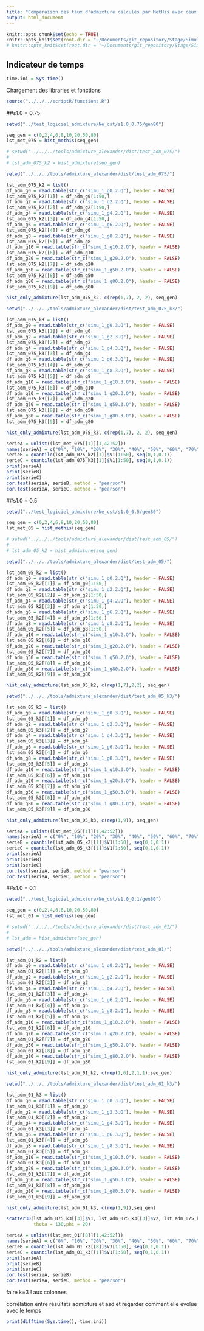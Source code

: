 ```yaml
---
title: "Comparaison des taux d'admixture calculés par MetHis avec ceux calculés par ADMIXTURE"
output: html_document
---
```


```r
knitr::opts_chunk$set(echo = TRUE)
knitr::opts_knit$set(root.dir = "~/Documents/git_repository/Stage/Simulations/SNP_AFR_EUR/new_methis_pop_size_diff_50000_snp")
# knitr::opts_knit$set(root.dir = "~/Documents/git_repository/Stage/Simulations/SNP_AFR_EUR/new_methis_bottleneck_50000_snp/alpha0.1/Nu0.01/bottle10/")

```

## Indicateur de temps
```r
time.ini = Sys.time()
```

Chargement des libraries et fonctions
```r
source("../../../scriptR/functions.R")
```


###############################################################################
###############################################################################
###############################################################################
###############################################################################
###############################################################################
###############################################################################

##s1.0 = 0.75

```r
setwd("../test_logiciel_admixture/Ne_cst/s1.0_0.75/gen80")

seq_gen = c(0,2,4,6,8,10,20,50,80)
lst_met_075 = hist_methis(seq_gen)
```

```r
# setwd("../../../tools/admixture_alexander/dist/test_adm_075/")
# 
# lst_adm_075_k2 = hist_admixture(seq_gen)
```



```r
setwd("../../../tools/admixture_alexander/dist/test_adm_075/")

lst_adm_075_k2 = list()
df_adm_g0 = read.table(str_c("simu_1_g0.2.Q"), header = FALSE)
lst_adm_075_k2[[1]] = df_adm_g0[1:50,]
df_adm_g2 = read.table(str_c("simu_1_g2.2.Q"), header = FALSE)
lst_adm_075_k2[[2]] = df_adm_g2[1:50,]
df_adm_g4 = read.table(str_c("simu_1_g4.2.Q"), header = FALSE)
lst_adm_075_k2[[3]] = df_adm_g4[1:50,]
df_adm_g6 = read.table(str_c("simu_1_g6.2.Q"), header = FALSE)
lst_adm_075_k2[[4]] = df_adm_g6
df_adm_g8 = read.table(str_c("simu_1_g8.2.Q"), header = FALSE)
lst_adm_075_k2[[5]] = df_adm_g8
df_adm_g10 = read.table(str_c("simu_1_g10.2.Q"), header = FALSE)
lst_adm_075_k2[[6]] = df_adm_g10
df_adm_g20 = read.table(str_c("simu_1_g20.2.Q"), header = FALSE)
lst_adm_075_k2[[7]] = df_adm_g20
df_adm_g50 = read.table(str_c("simu_1_g50.2.Q"), header = FALSE)
lst_adm_075_k2[[8]] = df_adm_g50
df_adm_g80 = read.table(str_c("simu_1_g80.2.Q"), header = FALSE)
lst_adm_075_k2[[9]] = df_adm_g80
```

```r
hist_only_admixture(lst_adm_075_k2, c(rep(1,7), 2, 2), seq_gen)
```

```r
setwd("../../../tools/admixture_alexander/dist/test_adm_075_k3/")

lst_adm_075_k3 = list()
df_adm_g0 = read.table(str_c("simu_1_g0.3.Q"), header = FALSE)
lst_adm_075_k3[[1]] = df_adm_g0
df_adm_g2 = read.table(str_c("simu_1_g2.3.Q"), header = FALSE)
lst_adm_075_k3[[2]] = df_adm_g2
df_adm_g4 = read.table(str_c("simu_1_g4.3.Q"), header = FALSE)
lst_adm_075_k3[[3]] = df_adm_g4
df_adm_g6 = read.table(str_c("simu_1_g6.3.Q"), header = FALSE)
lst_adm_075_k3[[4]] = df_adm_g6
df_adm_g8 = read.table(str_c("simu_1_g8.3.Q"), header = FALSE)
lst_adm_075_k3[[5]] = df_adm_g8
df_adm_g10 = read.table(str_c("simu_1_g10.3.Q"), header = FALSE)
lst_adm_075_k3[[6]] = df_adm_g10
df_adm_g20 = read.table(str_c("simu_1_g20.3.Q"), header = FALSE)
lst_adm_075_k3[[7]] = df_adm_g20
df_adm_g50 = read.table(str_c("simu_1_g50.3.Q"), header = FALSE)
lst_adm_075_k3[[8]] = df_adm_g50
df_adm_g80 = read.table(str_c("simu_1_g80.3.Q"), header = FALSE)
lst_adm_075_k3[[9]] = df_adm_g80
```

```r
hist_only_admixture(lst_adm_075_k3, c(rep(1,7), 2, 2), seq_gen)
```

```r
serieA = unlist((lst_met_075[[1]][1,42:52]))
names(serieA) = c("0%", "10%", "20%", "30%", "40%", "50%", "60%", "70%", "80%","90%", "100%")
serieB = quantile(lst_adm_075_k2[[1]]$V1[1:50], seq(0,1,0.1))
serieC = quantile(lst_adm_075_k3[[1]]$V1[1:50], seq(0,1,0.1))
print(serieA)
print(serieB)
print(serieC)
cor.test(serieA, serieB, method = "pearson")
cor.test(serieA, serieC, method = "pearson")
```



###############################################################################
###############################################################################
###############################################################################
###############################################################################
###############################################################################
###############################################################################

##s1.0 = 0.5


```r
setwd("../test_logiciel_admixture/Ne_cst/s1.0_0.5/gen80")

seq_gen = c(0,2,4,6,8,10,20,50,80)
lst_met_05 = hist_methis(seq_gen)
```

```r
# setwd("../../../tools/admixture_alexander/dist/test_adm_05/")
# 
# lst_adm_05_k2 = hist_admixture(seq_gen)

```

```r
setwd("../../../tools/admixture_alexander/dist/test_adm_05/")

lst_adm_05_k2 = list()
df_adm_g0 = read.table(str_c("simu_1_g0.2.Q"), header = FALSE)
lst_adm_05_k2[[1]] = df_adm_g0[1:50,]
df_adm_g2 = read.table(str_c("simu_1_g2.2.Q"), header = FALSE)
lst_adm_05_k2[[2]] = df_adm_g2[1:50,]
df_adm_g4 = read.table(str_c("simu_1_g4.2.Q"), header = FALSE)
lst_adm_05_k2[[3]] = df_adm_g4[1:50,]
df_adm_g6 = read.table(str_c("simu_1_g6.2.Q"), header = FALSE)
lst_adm_05_k2[[4]] = df_adm_g6[1:50,]
df_adm_g8 = read.table(str_c("simu_1_g8.2.Q"), header = FALSE)
lst_adm_05_k2[[5]] = df_adm_g8[1:50,]
df_adm_g10 = read.table(str_c("simu_1_g10.2.Q"), header = FALSE)
lst_adm_05_k2[[6]] = df_adm_g10
df_adm_g20 = read.table(str_c("simu_1_g20.2.Q"), header = FALSE)
lst_adm_05_k2[[7]] = df_adm_g20
df_adm_g50 = read.table(str_c("simu_1_g50.2.Q"), header = FALSE)
lst_adm_05_k2[[8]] = df_adm_g50
df_adm_g80 = read.table(str_c("simu_1_g80.2.Q"), header = FALSE)
lst_adm_05_k2[[9]] = df_adm_g80
```


```r
hist_only_admixture(lst_adm_05_k2, c(rep(1,7),2,2), seq_gen)
```

```r
setwd("../../../tools/admixture_alexander/dist/test_adm_05_k3/")

lst_adm_05_k3 = list()
df_adm_g0 = read.table(str_c("simu_1_g0.3.Q"), header = FALSE)
lst_adm_05_k3[[1]] = df_adm_g0
df_adm_g2 = read.table(str_c("simu_1_g2.3.Q"), header = FALSE)
lst_adm_05_k3[[2]] = df_adm_g2
df_adm_g4 = read.table(str_c("simu_1_g4.3.Q"), header = FALSE)
lst_adm_05_k3[[3]] = df_adm_g4
df_adm_g6 = read.table(str_c("simu_1_g6.3.Q"), header = FALSE)
lst_adm_05_k3[[4]] = df_adm_g6
df_adm_g8 = read.table(str_c("simu_1_g8.3.Q"), header = FALSE)
lst_adm_05_k3[[5]] = df_adm_g8
df_adm_g10 = read.table(str_c("simu_1_g10.3.Q"), header = FALSE)
lst_adm_05_k3[[6]] = df_adm_g10
df_adm_g20 = read.table(str_c("simu_1_g20.3.Q"), header = FALSE)
lst_adm_05_k3[[7]] = df_adm_g20
df_adm_g50 = read.table(str_c("simu_1_g50.3.Q"), header = FALSE)
lst_adm_05_k3[[8]] = df_adm_g50
df_adm_g80 = read.table(str_c("simu_1_g80.3.Q"), header = FALSE)
lst_adm_05_k3[[9]] = df_adm_g80
```


```r
hist_only_admixture(lst_adm_05_k3, c(rep(1,9)), seq_gen)
```

```r
serieA = unlist((lst_met_05[[1]][1,42:52]))
names(serieA) = c("0%", "10%", "20%", "30%", "40%", "50%", "60%", "70%", "80%","90%", "100%")
serieB = quantile(lst_adm_05_k2[[1]]$V1[1:50], seq(0,1,0.1))
serieC = quantile(lst_adm_05_k3[[1]]$V1[1:50], seq(0,1,0.1))
print(serieA)
print(serieB)
print(serieC)
cor.test(serieA, serieB, method = "pearson")
cor.test(serieA, serieC, method = "pearson")
```


###############################################################################
###############################################################################
###############################################################################
###############################################################################
###############################################################################
###############################################################################

##s1.0 = 0.1

```r
setwd("../test_logiciel_admixture/Ne_cst/s1.0_0.1/gen80")

seq_gen = c(0,2,4,6,8,10,20,50,80)
lst_met_01 = hist_methis(seq_gen)
```


```r
# setwd("../../../tools/admixture_alexander/dist/test_adm_01/")
# 
# lst_adm = hist_admixture(seq_gen)
```

```r
setwd("../../../tools/admixture_alexander/dist/test_adm_01/")

lst_adm_01_k2 = list()
df_adm_g0 = read.table(str_c("simu_1_g0.2.Q"), header = FALSE)
lst_adm_01_k2[[1]] = df_adm_g0
df_adm_g2 = read.table(str_c("simu_1_g2.2.Q"), header = FALSE)
lst_adm_01_k2[[2]] = df_adm_g2
df_adm_g4 = read.table(str_c("simu_1_g4.2.Q"), header = FALSE)
lst_adm_01_k2[[3]] = df_adm_g4
df_adm_g6 = read.table(str_c("simu_1_g6.2.Q"), header = FALSE)
lst_adm_01_k2[[4]] = df_adm_g6
df_adm_g8 = read.table(str_c("simu_1_g8.2.Q"), header = FALSE)
lst_adm_01_k2[[5]] = df_adm_g8
df_adm_g10 = read.table(str_c("simu_1_g10.2.Q"), header = FALSE)
lst_adm_01_k2[[6]] = df_adm_g10
df_adm_g20 = read.table(str_c("simu_1_g20.2.Q"), header = FALSE)
lst_adm_01_k2[[7]] = df_adm_g20
df_adm_g50 = read.table(str_c("simu_1_g50.2.Q"), header = FALSE)
lst_adm_01_k2[[8]] = df_adm_g50
df_adm_g80 = read.table(str_c("simu_1_g80.2.Q"), header = FALSE)
lst_adm_01_k2[[9]] = df_adm_g80
```

```r
hist_only_admixture(lst_adm_01_k2, c(rep(1,6),2,1,1),seq_gen)
```


```r
setwd("../../../tools/admixture_alexander/dist/test_adm_01_k3/")

lst_adm_01_k3 = list()
df_adm_g0 = read.table(str_c("simu_1_g0.3.Q"), header = FALSE)
lst_adm_01_k3[[1]] = df_adm_g0
df_adm_g2 = read.table(str_c("simu_1_g2.3.Q"), header = FALSE)
lst_adm_01_k3[[2]] = df_adm_g2
df_adm_g4 = read.table(str_c("simu_1_g4.3.Q"), header = FALSE)
lst_adm_01_k3[[3]] = df_adm_g4
df_adm_g6 = read.table(str_c("simu_1_g6.3.Q"), header = FALSE)
lst_adm_01_k3[[4]] = df_adm_g6
df_adm_g8 = read.table(str_c("simu_1_g8.3.Q"), header = FALSE)
lst_adm_01_k3[[5]] = df_adm_g8
df_adm_g10 = read.table(str_c("simu_1_g10.3.Q"), header = FALSE)
lst_adm_01_k3[[6]] = df_adm_g10
df_adm_g20 = read.table(str_c("simu_1_g20.3.Q"), header = FALSE)
lst_adm_01_k3[[7]] = df_adm_g20
df_adm_g50 = read.table(str_c("simu_1_g50.3.Q"), header = FALSE)
lst_adm_01_k3[[8]] = df_adm_g50
df_adm_g80 = read.table(str_c("simu_1_g80.3.Q"), header = FALSE)
lst_adm_01_k3[[9]] = df_adm_g80
```

```r
hist_only_admixture(lst_adm_01_k3, c(rep(1,9)),seq_gen)
```

```r
scatter3D(lst_adm_075_k3[[3]]$V1, lst_adm_075_k3[[3]]$V2, lst_adm_075_k3[[3]]$V3,
          theta = 130,phi = 20)
```


```r
serieA = unlist((lst_met_01[[8]][1,42:52]))
names(serieA) = c("0%", "10%", "20%", "30%", "40%", "50%", "60%", "70%", "80%","90%", "100%")
serieB = quantile(lst_adm_01_k2[[8]]$V1[1:50], seq(0,1,0.1))
serieC = quantile(lst_adm_01_k3[[1]]$V1[1:50], seq(0,1,0.1))
print(serieA)
print(serieB)
print(serieC)
cor.test(serieA, serieB)
cor.test(serieA, serieC, method = "pearson")
```

faire k=3
! aux colonnes

corrélation entre résultats admixture et asd
et regarder comment elle évolue avec le temps

```r
print(difftime(Sys.time(), time.ini))
```


